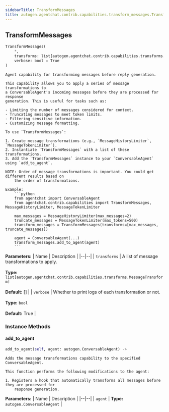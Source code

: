 ```yaml
---
sidebarTitle: TransformMessages
title: autogen.agentchat.contrib.capabilities.transform_messages.TransformMessages
---
```

<h2 id="autogen.agentchat.contrib.capabilities.transform_messages.TransformMessages" class="doc doc-heading">
    <code class="doc-symbol doc-symbol-heading doc-symbol-class"></code>
    <span class="doc doc-object-name doc-class-name">TransformMessages</span>
    <a href="#autogen.agentchat.contrib.capabilities.transform_messages.TransformMessages" class="headerlink" title="Permanent link"></a>
</h2>

```python
TransformMessages(
    *,
    transforms: list[autogen.agentchat.contrib.capabilities.transforms.MessageTransform] = [],
    verbose: bool = True
)
```

    Agent capability for transforming messages before reply generation.
    
    This capability allows you to apply a series of message transformations to
    a ConversableAgent's incoming messages before they are processed for response
    generation. This is useful for tasks such as:
    
    - Limiting the number of messages considered for context.
    - Truncating messages to meet token limits.
    - Filtering sensitive information.
    - Customizing message formatting.
    
    To use `TransformMessages`:
    
    1. Create message transformations (e.g., `MessageHistoryLimiter`, `MessageTokenLimiter`).
    2. Instantiate `TransformMessages` with a list of these transformations.
    3. Add the `TransformMessages` instance to your `ConversableAgent` using `add_to_agent`.
    
    NOTE: Order of message transformations is important. You could get different results based on
        the order of transformations.
    
    Example:
        ```python
        from agentchat import ConversableAgent
        from agentchat.contrib.capabilities import TransformMessages, MessageHistoryLimiter, MessageTokenLimiter
    
        max_messages = MessageHistoryLimiter(max_messages=2)
        truncate_messages = MessageTokenLimiter(max_tokens=500)
        transform_messages = TransformMessages(transforms=[max_messages, truncate_messages])
    
        agent = ConversableAgent(...)
        transform_messages.add_to_agent(agent)
        ```

<b>Parameters:</b>
| Name | Description |
|--|--|
| `transforms` | A list of message transformations to apply.<br/><br/>**Type:** `list[autogen.agentchat.contrib.capabilities.transforms.MessageTransform]`<br/><br/>**Default:** [] |
| `verbose` | Whether to print logs of each transformation or not.<br/><br/>**Type:** `bool`<br/><br/>**Default:** True |

### Instance Methods

<code class="doc-symbol doc-symbol-heading doc-symbol-method"></code>
#### add_to_agent
<a href="#autogen.agentchat.contrib.capabilities.transform_messages.TransformMessages.add_to_agent" class="headerlink" title="Permanent link"></a>

```python
add_to_agent(self, agent: autogen.ConversableAgent) -> 
```

    Adds the message transformations capability to the specified ConversableAgent.
    
    This function performs the following modifications to the agent:
    
    1. Registers a hook that automatically transforms all messages before they are processed for
        response generation.

<b>Parameters:</b>
| Name | Description |
|--|--|
| `agent` | **Type:** `autogen.ConversableAgent` |

<br />